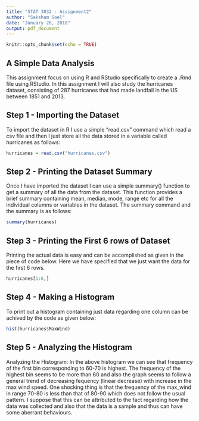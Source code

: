 ```yaml
---
title: "STAT 3032 - Assignment2"
author: "Saksham Goel"
date: "January 26, 2018"
output: pdf_document
---
```


```r
knitr::opts_chunk$set(echo = TRUE)
```

## A Simple Data Analysis
This assignment focus on using R and RStudio specifically to create a .Rmd file using RStudio. In this assignment I will also study the hurricanes dataset, consisting of 287 hurricanes that had made landfall in the US between 1851 and 2013.

## Step 1 - Importing the Dataset
To import the dataset in R I use a simple "read.csv" command which read a csv file and then I just store all the data stored in a variable called hurricanes as follows:
```r
hurricanes = read.csv("hurricanes.csv")
```

## Step 2 - Printing the Dataset Summary
Once I have imported the dataset I can use a simple summary() function to get a summary of all the data from the dataset. This function provides a brief summary containing mean, median, mode, range etc for all the individual columns or variables in the dataset. The summary command and the summary is as follows:
```r
summary(hurricanes)
```

## Step 3 - Printing the First 6 rows of Dataset
Printing the actual data is easy and can be accomplished as given in the piece of code below. Here we have specified that we just want the data for the first 6 rows.
```r
hurricanes[1:6,]
```

## Step 4 - Making a Histogram
To print out a histogram containing just data regarding one column can be achived by the code as given below:
```r
hist(hurricanes$MaxWind)
```

## Step 5 - Analyzing the Histogram
Analyzing the Histogram:
In the above histogram we can see that frequency of the first bin corresponding to 60-70 is highest. The frequency of the highest bin seems to be more than 60 and also the graph seems to follow a general trend of decreasing fequency (linear decrease) with increase in the max wind speed. One shocking thing is that the frequency of the max_wind in range 70-80 is less than that of 80-90 which does not follow the usual pattern. I suppose that this can be attributed to the fact regarding how the data was collected and also that the data is a sample and thus can have some aberrant behaviours.